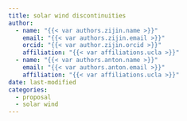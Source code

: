 ```yaml
---
title: solar wind discontinuities
author: 
  - name: "{{< var authors.zijin.name >}}"
    email: "{{< var authors.zijin.email >}}"
    orcid: "{{< var author.zijin.orcid >}}"
    affiliation: "{{< var affiliations.ucla >}}"
  - name: "{{< var authors.anton.name >}}"
    email: "{{< var authors.anton.email >}}"
    affiliation: "{{< var affiliations.ucla >}}"
date: last-modified
categories:
  - proposal
  - solar wind
---
```

